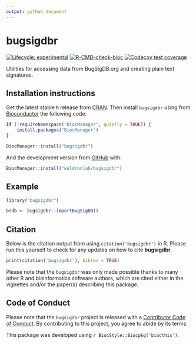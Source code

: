 ```yaml
---
output: github_document
---
```


<!-- README.md is generated from README.Rmd. Please edit that file -->

# bugsigdbr

<!-- badges: start -->
[![Lifecycle: experimental](https://img.shields.io/badge/lifecycle-experimental-orange.svg)](https://lifecycle.r-lib.org/articles/stages.html#experimental)
[![R-CMD-check-bioc](https://github.com/waldronlab/bugsigdbr/workflows/R-CMD-check-bioc/badge.svg)](https://github.com/waldronlab/bugsigdbr/actions)
[![Codecov test coverage](https://codecov.io/gh/waldronlab/bugsigdbr/branch/main/graph/badge.svg)](https://codecov.io/gh/waldronlab/bugsigdbr?branch=main)
<!-- badges: end -->

Utilities for accessing data from BugSigDB.org and creating plain text
signatures.

## Installation instructions

Get the latest stable `R` release from [CRAN](http://cran.r-project.org/). Then install `bugsigdbr` using from [Bioconductor](http://bioconductor.org/) the following code:

```r
if (!requireNamespace("BiocManager", quietly = TRUE)) {
    install.packages("BiocManager")
}

BiocManager::install("bugsigdbr")
```

And the development version from [GitHub](https://github.com/waldronlab/bugsigdbr) with:

```r
BiocManager::install("waldronlab/bugsigdbr")
```
## Example

```r
library("bugsigdbr")

bsdb <- bugsigdbr::importBugSigDB()
```

## Citation

Below is the citation output from using `citation('bugsigdbr')` in R. Please
run this yourself to check for any updates on how to cite __bugsigdbr__.

```r
print(citation('bugsigdbr'), bibtex = TRUE)
```

Please note that the `bugsigdbr` was only made possible thanks to many other R and bioinformatics software authors, which are cited either in the vignettes and/or the paper(s) describing this package.

## Code of Conduct

Please note that the `bugsigdbr` project is released with a [Contributor Code of Conduct](http://bioconductor.org/about/code-of-conduct/). By contributing to this project, you agree to abide by its terms.

This package was developed using `r BiocStyle::Biocpkg('biocthis')`.

